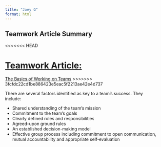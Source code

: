 ```yaml
---
title: "Joey G"
format: html
---
```


## Teamwork Article Summary 

<<<<<<< HEAD

[Teamwork Article:](https://hr.mit.edu/learning-topics/teams/articles/basics)
=======
[The Basics of Working on Teams](https://hr.mit.edu/learning-topics/teams/articles/basics)
>>>>>>> 3fcfdc22cd1be886423e5eac5f2213ae42e4d737

There are several factors identified as key to a team's success. They include:

- Shared understanding of the team's mission
- Commitment to the team's goals
- Clearly defined roles and responsibilities
- Agreed-upon ground rules
- An established decision-making model
- Effective group process including commitment to open communication, mutual accountability and appropriate self-evaluation

